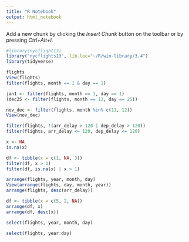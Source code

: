 ```yaml
---
title: "R Notebook"
output: html_notebook
---
```


Add a new chunk by clicking the *Insert Chunk* button on the toolbar or by pressing *Ctrl+Alt+I*.
```r
#library(nycflight13)
library("nycflights13", lib.loc="~/R/win-library/3.4")
library(tidyverse)
```
```r
flights
View(flights)
filter(flights, month == 1 & day == 1)
```
```r
jan1 <- filter(flights, month == 1, day == 1)
(dec25 <- filter(flights, month == 12, day == 25))
```
```r
nov_dec <- filter(flights, month %in% c(11, 12))
View(nov_dec)

filter(flights, !(arr_delay > 120 | dep_delay > 120))
filter(flights, arr_delay <= 120, dep_delay <= 120)
```
```r
x <- NA
is.na(x)

df <- tibble(x = c(1, NA, 3))
filter(df, x > 1)
filter(df, is.na(x) | x > 1)
```
```r
arrange(flights, year, month, day)
View(arrange(flights, day, month, year))
arrange(flights, desc(arr_delay))
```
```r
df <- tibble(x = c(5, 2, NA))
arrange(df, x)
arrange(df, desc(x))
```
```r
select(flights, year, month, day)
```
```r
select(flights, year:day)
```


